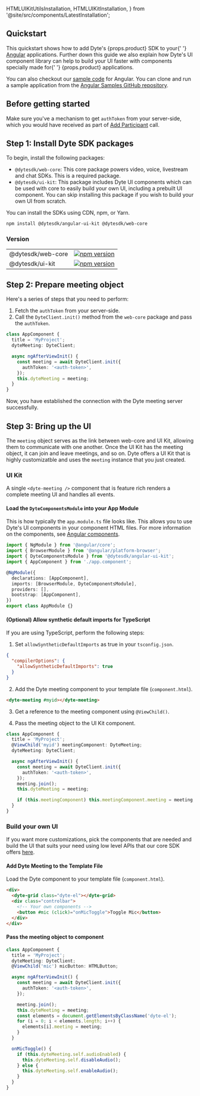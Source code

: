   HTMLUIKitUtilsInstallation,
  HTMLUIKitInstallation,
} from '@site/src/components/LatestInstallation';

## Quickstart

<span class="mb-2 block">
  This quickstart shows how to add Dyte's {props.product} SDK to your{' '}
  <a href="https://angular.io/">Angular</a> applications.
</span>

<span class="mb-2 block">
  Further down this guide we also explain how Dyte's UI component library can
  help to build your UI faster with components specially made for{' '}
  {props.product} applications.
</span>

You can also checkout our
[sample code](https://github.com/dyte-io/angular-samples#samples) for Angular. You can clone
and run a sample application from the
[Angular Samples GitHub repository](https://github.com/dyte-io/angular-samples).

## Before getting started

Make sure you've a mechanism to get `authToken` from your server-side, which you would have received as part of [Add Participant](/guides/classification/build-live-video-app#step-2-add-participants) call.

## Step 1: Install Dyte SDK packages

To begin, install the following packages:

- `@dytesdk/web-core`: This core package powers video, voice, livestream and chat SDKs. This is a required package.
- `@dytesdk/ui-kit`: This package includes Dyte UI components which can be used with core to easily build your own UI, including a prebuilt UI component. You can skip installing this package if you wish to build your own UI from scratch.

You can install the SDKs using CDN, npm, or Yarn.

```bash npm2yarn
npm install @dytesdk/angular-ui-kit @dytesdk/web-core
```

### Version

|                   |                                                                                                                  |
| ----------------- | ---------------------------------------------------------------------------------------------------------------- |
| @dytesdk/web-core | [![npm version](https://badge.fury.io/js/@dytesdk%2Fweb-core.svg)](https://badge.fury.io/js/@dytesdk%2Fweb-core) |
| @dytesdk/ui-kit   | [![npm version](https://badge.fury.io/js/@dytesdk%2Fui-kit.svg)](https://badge.fury.io/js/@dytesdk%2Fui-kit)     |

## Step 2: Prepare meeting object

Here's a series of steps that you need to perform:

1. Fetch the `authToken` from your server-side.
2. Call the `DyteClient.init()` method from the `web-core` package and pass the `authToken`.

```ts
class AppComponent {
  title = 'MyProject';
  dyteMeeting: DyteClient;

  async ngAfterViewInit() {
    const meeting = await DyteClient.init({
      authToken: '<auth-token>',
    });
    this.dyteMeeting = meeting;
  }
}
```

Now, you have established the connection with the Dyte meeting server successfully.

## Step 3: Bring up the UI

The `meeting` object serves as the link between web-core and UI Kit, allowing them to communicate with one another. Once the UI Kit has the meeting object, it can join and leave meetings, and so on.
Dyte offers a UI Kit that is highly customizatble and uses the `meeting` instance that you just created.

### UI Kit

A single `<dyte-meeting />` component that is feature rich renders a complete meeting UI and handles all events.

#### Load the `DyteComponentsModule` into your App Module

This is how typically the `app.module.ts` file looks like. This allows you to use Dyte's UI components in your component HTML files. For
more information on the components, see
[Angular components](https://angular.io/guide/component-overview).

```ts {3,8}
import { NgModule } from '@angular/core';
import { BrowserModule } from '@angular/platform-browser';
import { DyteComponentsModule } from '@dytesdk/angular-ui-kit';
import { AppComponent } from './app.component';

@NgModule({
  declarations: [AppComponent],
  imports: [BrowserModule, DyteComponentsModule],
  providers: [],
  bootstrap: [AppComponent],
})
export class AppModule {}
```

#### (Optional) Allow synthetic default imports for TypeScript

If you are using TypeScript, perform the following steps:

1. Set `allowSyntheticDefaultImports` as true in your
   `tsconfig.json`.

```json
{
  "compilerOptions": {
    "allowSyntheticDefaultImports": true
  }
}
```

2. Add the Dyte meeting component to your template file (`component.html`).

```html
<dyte-meeting #myid></dyte-meeting>
```

3. Get a reference to the meeting component using `@ViewChild()`.

4. Pass the meeting object to the UI Kit component.

```ts {3,13}
class AppComponent {
  title = 'MyProject';
  @ViewChild('myid') meetingComponent: DyteMeeting;
  dyteMeeting: DyteClient;

  async ngAfterViewInit() {
    const meeting = await DyteClient.init({
      authToken: '<auth-token>',
    });
    meeting.join();
    this.dyteMeeting = meeting;

    if (this.meetingComponent) this.meetingComponent.meeting = meeting;
  }
}
```

### Build your own UI

If you want more customizations, pick the components that are needed and build the UI that suits your need using low level APIs that our core SDK offers [here](/web-core/).

#### Add Dyte Meeting to the Template File

Load the Dyte component to your template file (`component.html`).

```html {5}
<div>
  <dyte-grid class="dyte-el"></dyte-grid>
  <div class="controlbar">
    <!-- Your own components -->
    <button #mic (click)="onMicToggle">Toggle Mic</button>
  </div>
</div>
```

#### Pass the meeting object to component

```ts {3,12-15,19-25}
class AppComponent {
  title = 'MyProject';
  dyteMeeting: DyteClient;
  @ViewChild('mic') micButton: HTMLButton;

  async ngAfterViewInit() {
    const meeting = await DyteClient.init({
      authToken: '<auth-token>',
    });

    meeting.join();
    this.dyteMeeting = meeting;
    const elements = document.getElementsByClassName('dyte-el');
    for (i = 0; i < elements.length; i++) {
      elements[i].meeting = meeting;
    }
  }

  onMicToggle() {
    if (this.dyteMeeting.self.audioEnabled) {
      this.dyteMeeting.self.disableAudio();
    } else {
      this.dyteMeeting.self.enableAudio();
    }
  }
}
```
